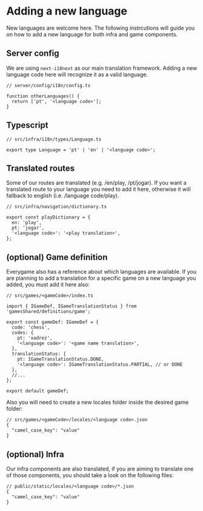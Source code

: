 
<Meta title="Documentation/Translation/Adding a new language" />

# Adding a new language

New languages are welcome here. The following instrcutions will guide you on how to add a new language for both infra and game components.

## Server config

We are using `next-i18next` as our main translation framework. Adding a new language code here will recognize it as a valid language.

```tsx
// server/config/i18n/config.ts

function otherLanguages() {
  return ['pt', '<language code>'];
}
```

## Typescript

```tsx
// src/infra/i18n/types/Language.ts

export type Language = 'pt' | 'en' | '<language code>';
```

## Translated routes

Some of our routes are translated (e.g. /en/play, /pt/jogar). If you want a translated route to your language you need to add it here, otherwise it will fallback to english (i.e. /language code/play).

```tsx
// src/infra/navigation/dictionary.ts

export const playDictionary = {
  en: 'play',
  pt: 'jogar',
  '<language code>': '<play translation>',
};
```

## (optional) Game definition

Everygame also has a reference about which languages are available. If you are planning to add a translation for a specific game on a new language you added, you must add it here also:

```tsx
// src/games/<gameCode>/index.ts

import { IGameDef, IGameTranslationStatus } from 'gamesShared/definitions/game';

export const gameDef: IGameDef = {
  code: 'chess',
  codes: {
    pt: 'xadrez',
    '<language code>': '<game name translation>',
  },
  translationStatus: {
    pt: IGameTranslationStatus.DONE,
    '<language code>': IGameTranslationStatus.PARTIAL, // or DONE
  },
  //...
};

export default gameDef;
```

Also you will need to create a new locales folder inside the desired game folder:

```tsx
// src/games/<gameCode>/locales/<language code>.json
{
  "camel_case_key": "value"
}
```

## (optional) Infra

Our infra components are also translated, if you are aiming to translate one of those components, you should take a look on the following files:

```tsx
// public/static/locales/<language code>/*.json
{
  "camel_case_key": "value"
}
```

